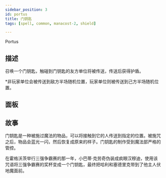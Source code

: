```yaml
---
sidebar_position: 3
id: portus
title: 门钥匙
tags: [spell, common, manacost-2, shield]

---
```


Portus

<!--truncate-->



<CardBasics cardKey={id}/>


## 描述

召唤一个门钥匙，触碰到门钥匙的友方单位将被传送，传送后获得护盾。

*非玩家单位会被传送到敌方半场随机位置，玩家单位则被传送到己方半场随机位置。



## 面板


<LevelComponent/>


<CardDynamicTable cardKey={id}/>


<CardComplexTable cardKey={id}/>



## 故事

门钥匙是一种被施过魔法的物品，可以将接触到它的人传送到指定的位置。被施咒之后，物品会蓝光一闪，然后恢复成原来的样子。门钥匙的制作受到魔法部严格的管控。

在霍格沃茨举行三强争霸赛的那一年，小巴蒂·克劳奇伪装成疯眼汉穆迪，使用该咒语将三强争霸赛的奖杯变成一个门钥匙，最终把哈利和塞德里克带到了他主人伏地魔面前。
